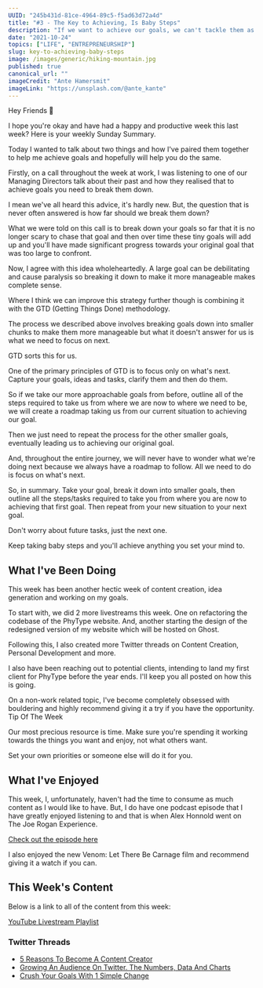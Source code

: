 ```yaml
---
UUID: "245b431d-81ce-4964-89c5-f5ad63d72a4d"
title: "#3 - The Key to Achieving, Is Baby Steps"
description: "If we want to achieve our goals, we can't tackle them as a single monolithic piece of work but rather as a series of smaller steps, baby steps."
date: "2021-10-24"
topics: ["LIFE", "ENTREPRENEURSHIP"]
slug: key-to-achieving-baby-steps
image: /images/generic/hiking-mountain.jpg
published: true
canonical_url: ""
imageCredit: "Ante Hamersmit"
imageLink: "https://unsplash.com/@ante_kante"
---
```


Hey Friends 👋

I hope you're okay and have had a happy and productive week this last week? Here is your weekly Sunday Summary.

Today I wanted to talk about two things and how I've paired them together to help me achieve goals and hopefully will help you do the same.

Firstly, on a call throughout the week at work, I was listening to one of our Managing Directors talk about their past and how they realised that to achieve goals you need to break them down.

I mean we've all heard this advice, it's hardly new. But, the question that is never often answered is how far should we break them down?

What we were told on this call is to break down your goals so far that it is no longer scary to chase that goal and then over time these tiny goals will add up and you'll have made significant progress towards your original goal that was too large to confront.

Now, I agree with this idea wholeheartedly. A large goal can be debilitating and cause paralysis so breaking it down to make it more manageable makes complete sense.

Where I think we can improve this strategy further though is combining it with the GTD (Getting Things Done) methodology.

The process we described above involves breaking goals down into smaller chunks to make them more manageable but what it doesn't answer for us is what we need to focus on next.

GTD sorts this for us.

One of the primary principles of GTD is to focus only on what's next. Capture your goals, ideas and tasks, clarify them and then do them.

So if we take our more approachable goals from before, outline all of the steps required to take us from where we are now to where we need to be, we will create a roadmap taking us from our current situation to achieving our goal.

Then we just need to repeat the process for the other smaller goals, eventually leading us to achieving our original goal.

And, throughout the entire journey, we will never have to wonder what we're doing next because we always have a roadmap to follow. All we need to do is focus on what's next.

So, in summary. Take your goal, break it down into smaller goals, then outline all the steps/tasks required to take you from where you are now to achieving that first goal. Then repeat from your new situation to your next goal.

Don't worry about future tasks, just the next one.

Keep taking baby steps and you'll achieve anything you set your mind to.

## What I've Been Doing

This week has been another hectic week of content creation, idea generation and working on my goals.

To start with, we did 2 more livestreams this week. One on refactoring the codebase of the PhyType website. And, another starting the design of the redesigned version of my website which will be hosted on Ghost.

Following this, I also created more Twitter threads on Content Creation, Personal Development and more.

I also have been reaching out to potential clients, intending to land my first client for PhyType before the year ends. I'll keep you all posted on how this is going.

On a non-work related topic, I've become completely obsessed with bouldering and highly recommend giving it a try if you have the opportunity.
Tip Of The Week

Our most precious resource is time. Make sure you're spending it working towards the things you want and enjoy, not what others want.

Set your own priorities or someone else will do it for you.

## What I've Enjoyed

This week, I, unfortunately, haven't had the time to consume as much content as I would like to have. But, I do have one podcast episode that I have greatly enjoyed listening to and that is when Alex Honnold went on The Joe Rogan Experience.

[Check out the episode here](https://open.spotify.com/episode/3RprQq9tdNbtNUl04vJvJf?si=WLfq1T8KQzOKCikDV6YWYg)

I also enjoyed the new Venom: Let There Be Carnage film and recommend giving it a watch if you can.

## This Week's Content

Below is a link to all of the content from this week:

[YouTube Livestream Playlist](https://www.youtube.com/playlist?list=PLRbCPnFLHeCDCrTYhu2uRifr7TgdMnb4P)

### Twitter Threads

- [5 Reasons To Become A Content Creator](https://twitter.com/MrConerMurphy/status/1450148327392227336)
- [Growing An Audience On Twitter. The Numbers, Data And Charts](https://twitter.com/MrConerMurphy/status/1450912897065000972)
- [Crush Your Goals With 1 Simple Change](https://twitter.com/MrConerMurphy/status/1451542789150449665)
